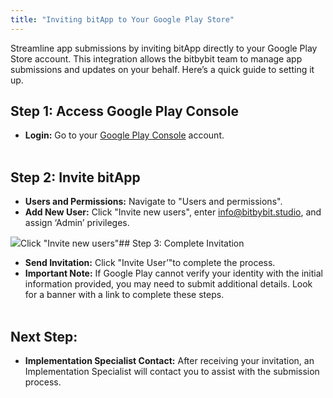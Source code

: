 ```yaml
---
title: "Inviting bitApp to Your Google Play Store"
---
```


Streamline app submissions by inviting bitApp directly to your Google Play Store account. This integration allows the bitbybit team to manage app submissions and updates on your behalf. Here’s a quick guide to setting it up.  


## Step 1: Access Google Play Console

* **Login:** Go to your [Google Play Console](https://play.google.com/console) account.  
‍

## Step 2: Invite bitApp

* **Users and Permissions:** Navigate to "Users and permissions".
* **Add New User:** Click "Invite new users", enter info@bitbybit.studio, and assign ‘Admin’ privileges.  


![](https://cdn.prod.website-files.com/659655f5b20d395a5c69efcf/66bafd1bc1416c649e8bcba2_AD_4nXc7xGTK09JD0Bekzbz-LLON6rMiPRXV21IxRAVJ_22z8kolIHwvqG4etSluKIQ5ALcqKoCnXiCi9Pv6Xaric4Uort3NdaXp8fouQVaRppc0wM3QTXeNTsgGsxpGwjyIjsuMbPt1ompEFcS4Okp7nKc78ddC.png)Click "Invite new users"## Step 3: Complete Invitation

* **Send Invitation:** Click "Invite User’"to complete the process.
* **Important Note:** If Google Play cannot verify your identity with the initial information provided, you may need to submit additional details. Look for a banner with a link to complete these steps.  
‍

## Next Step:

* **Implementation Specialist Contact:** After receiving your invitation, an Implementation Specialist will contact you to assist with the submission process.
